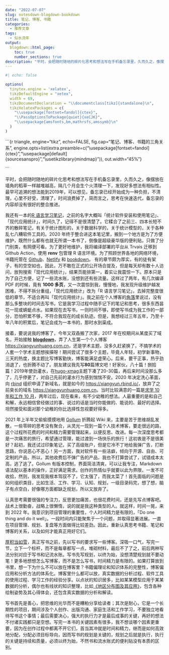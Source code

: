 ```yaml
---
date: "2022-07-07"
slug: notesdown-blogdown-bookdown
title: 笔记、博客、书籍
categories:
  - 推荐文章
tags:
  - 似水流年
output:
  blogdown::html_page:
    toc: true
    number_sections: true
description: "平时，会把随时随地的碎片化思考和想法写在手机备忘录里，久而久之，像摆放在墙角的稻草一样越堆越高，隔几个月会生个火清理一下，发现好多想法有相似性。最早可追溯的想法能到2019年，可以想见，备忘录已经开始成为一种负担，不清理，心里不好受，清理了，时间浪费掉了，简而言之，思考在快速迭代，备忘录的内容却没有很好的整合推进。"
---
```


```r
#| echo: false

options(
  tinytex.engine = 'xelatex',
  tikzDefaultEngine = "xetex",
  width = 69,
  tikzDocumentDeclaration = "\\documentclass[tikz]{standalone}\n",
  tikzXelatexPackages = c(
    "\\usepackage[fontset=fandol]{ctex}",
    "\\PassOptionsToPackage{quiet}{xeCJK}",
    "\\usepackage{amsfonts,bm,mathrsfs,amssymb}\n"
  )
)
```

```{r triangle, engine="tikz", echo=FALSE, fig.cap="笔记、博客、书籍的三角关系", engine.opts=list(extra.preamble=c("\\usepackage[fontset=fandol]{ctex}","\\usepackage[default]{sourcesanspro}","\\usetikzlibrary{mindmap}")), out.width="45%"}
\begin{tikzpicture}[align=center]
  \node (notesdown) at (-2, 0) [concept, concept color=teal, text=white] {笔记};
  \node (blogdown) at (2, 0) [concept, concept color=orange, text=white] {博客};
  \node (bookdown) at (0, -3) [concept, concept color=blue!60!black, text=white] {书籍};

  \path (notesdown) to[circle connection bar switch color=from (teal) to (orange)] node[above=1ex, font=\small] {反复加工} (blogdown);
  \path (blogdown) to[circle connection bar switch color=from (orange) to (blue!60!black)] node[right=1ex, font=\small] {厚积如雪} (bookdown);
  \path (bookdown) to[circle connection bar switch color=from (blue!60!black) to (teal)] node[left=1ex, font=\small] {迭代认知} (notesdown);
\end{tikzpicture}
```


平时，会把随时随地的碎片化思考和想法写在手机备忘录里，久而久之，像摆放在墙角的稻草一样越堆越高，隔几个月会生个火清理一下，发现好多想法有相似性。最早可追溯的想法能到2019年，可以想见，备忘录已经开始成为一种负担，不清理，心里不好受，清理了，时间浪费掉了，简而言之，思考在快速迭代，备忘录的内容却没有很好的整合推进。


我还有一本的[R 语言学习笔记](https://github.com/XiangyunHuang/notesdown)，之前的名字大概叫「统计软件安装和使用笔记」、「现代应用统计」，时间久了，记得不是很清楚了。它糅合了之前三、四本长短不齐的散碎笔记，有关于统计图形的，关于数据科学的，关于统计模型的，关于各种乱七八糟软件工具的。2020 年终于整合进这本笔记里，搬到一个地方是为了方便维护，既然什么都有也就无所谓一本书了，倒像是超级豪华版的便利贴，只做了分门别类，有网便可看。为了更好地维护，我将编译部署的平台从 Trvais 迁移到 Github Action，使用 **renv** 包管理 R 语言环境。为了照顾世界各地的网络环境，书籍托管在 [Github](https://xiangyunhuang.github.io/notesdown/)、[Netlify](https://notesdown.netlify.app/) 和 [bookdown](https://bookdown.org/xiangyun/notesdown/)。
有的章节颇为厚实，有的徒有架子，有的空空如也，因此，万不敢在正式的公开场合提及，但是每天却有数十人访问，放狗搜索「现代应用统计」，结果页能排第一，着实让我震惊一下。原本只是为了自己方便，记了一些流水账，没想到还有些流量。这样过了两年，有几次编译 PDF 的时候，竟有 **1000 多页**，又一次震惊到我，慢慢地，我发现升级维护越发困难，不得不拆分重组，「现代应用统计」改为「R 语言学习笔记」，去掉完整度很低的章节，不适合再叫「现代应用统计」。我之前在个人博客的[角落](/2021/01/reproducible-analysis/#fn:2)里说过，没有那么多整块的时间去写书，它是我学习过程中随手记下的笔记和思考，很多东西昙花一现或蜻蜓点水。如果现在去写书，一则时间不够，即使写书成为我工作的一部分，恐怕积累不够，不符合我现在的成长轨迹。但是，我想经过三年五年，乃至十年八年的积累后，笔记会成为一本书的，那时水到渠成。


接着，要说说我的博客了，今年又双叒搬了次家，2017 年在校期间从某度买了域名，开始接触 [**blogdown**](https://github.com/rstudio/blogdown)，弄了人生第一个个人博客 <https://xiangyunhuang.com.cn>，还是学术主题，没多久赶紧换了，不搞学术的人套一个学术主题想挨揍呀！期间尝试了很多个主题，毕竟人年轻，初学新事物，三天的热度，换主题比写博客勤快，博客能满足虚荣心。后来，要干正事，热乎劲消退了，也折腾不动了。朋友建议我先写**80**篇博文吧！好家伙，八十篇！捌拾篇！2019年使劲灌水，在[hugo-xmag](https://github.com/yihui/hugo-xmag)主题下凑了20-30篇，再后来时间没那么多了，几乎停更了，对自己先前的灌水行为感到惴惴不安。2020 年决定洗心革面，向 [rbind](https://github.com/rbind) 组织申请了新域名，就是如今的 <https://xiangyun.rbind.io/>，放弃了之前臭长的域名 <https://xiangyunhuang.com.cn>。当时比较满意的一篇是[求学 10 年和工作 10 月](https://xiangyun.rbind.io/2020/08/ten-years-ten-months/)，两年过后，现在看来，有不少幼稚的想法。人最重要的是和自己和解，永远相信曾经做过的事、说过的话是当时你能做的、能说的、最好的选择。坦然接受和面对那个幼稚的你比选择性忽视要好得多。


2021 年上半年又偷偷摸摸地用 [Gollum](https://github.com/gollum/gollum) 折腾起 Wiki 来，主要是苦于思维胡乱发散，一些零碎的思考没有聚合，从灵光一现到一篇个人技术博客，要走很远的路，这个过程所花费的时间和精力需要管理起来，以便反思、改进。每一次深度思考都是一次痛苦的旅行，希望通过管理，能过渡到一场快乐的旅行！这初衷是不是很美好？起初，我还试过印象笔记，买了高级账户，但是它冷不丁地给我弹广告，打断思路，你说恶心不恶心！另一方面，我对软件有一些洁癖，倾向于开源、自由、可定制的产品，所以，其他收费后不弹广告的产品，我也不打算尝试了，试错成本太高，逃了逃了。Gollum 有版本控制，界面简洁清爽，可以让我专注，Markdown 语法配以基本的操作，正好满足需求。创作的热情似乎就要以此为界限，一发不可收拾，然则，我发现我根本驾驭不了，它太强了，而我太菜了！首先面临的问题是如何组织类目，比如生活、工作、学习、认知、规划，一级目录码完，想了想，脑子有点空白，好像哪方面都缺乏规划，所以又放弃了。


认真思考需要很强的专注力，反思更加痛苦，也很花费时间，还是先写点博客吧。战术上很勤奋，战略上很懒惰，说的就是我这种类型的人。就这样，时间一晃，来到 2022 年。我意识到项目管理的重要性，个人时间精力是有限的，「Do one thing and do it well」。一段时间内只能聚焦于一个问题，并取得显著进展。一直在项目管理、规划、复盘等方面做得比较差劲。因此，重新认真思考书籍、笔记和博客的关系，以及如何才能真正用好它们。


[厚积当如雪](https://yanlinlin.cn/2019/11/30/review-my-20-years/)，真正写书之前，先以写书的要求写一些博客。深吸一口气，写完一节，立下一个标杆，而不是每章都写一点，堆砌材料，最后不了了之，前后两种写法分别对应于写书和记流水账。写书先写规划，以终为始，没想清楚规划就不要动笔！更多地想想怎么写博客，而不是怎么写书，时间精力是有限的。如果打算放到书里，想一下为什么不可以放在博客里？书籍偏理论和知识体系的完整性，博客偏应用和分析方法的体系化。博客里什么都可以放，真实数据的分析过程、软件工具的使用过程、学习工作的经验分享。以点状的知识居多，比如某某模型应用于某某数据的分析，偶尔也有线状的知识整理，比如[《地区分布图及其应用》](/2022/04/choropleth-map/)，包含各种绘制姿势及其心得体会，还包含真实数据的分析和解读。


写书首先是善心，把思维的光华而不是糟粕分享给读者；其次是耐心，它是一个长期性的项目，期间涉及个人创作、出版沟通、家庭生活和工作学习，不要独立地看待写书这个事情；最后需要决心，强大的执行力才是最后成事的关键，再好的想法不付诸实践都只是空想。写完一本书的关键因素有很多，我不想谈哪个因素更重要，因为在创作过程中都离不开它们，首当其冲就是时间和精力，继而是如何高效地分配，分配必须目标导向，因而写书的规划是关键的，规划之后就是执行，执行的关键是持续和质量，必须以终为始，不然书和流水账式的便利贴没有本质的区别。

